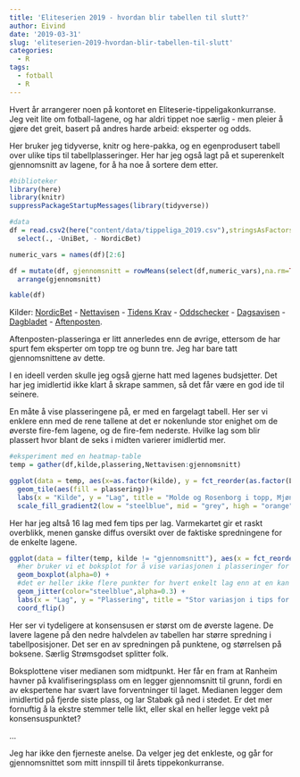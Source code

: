 ```yaml
---
title: 'Eliteserien 2019 - hvordan blir tabellen til slutt?'
author: Eivind
date: '2019-03-31'
slug: 'eliteserien-2019-hvordan-blir-tabellen-til-slutt'
categories:
  - R
tags:
  - fotball
  - R
---
```


Hvert år arrangerer noen på kontoret en Eliteserie-tippeligakonkurranse. Jeg veit lite om fotball-lagene, og har aldri tippet noe særlig - men pleier å gjøre det greit, basert på andres harde arbeid: eksperter og odds.

Her bruker jeg tidyverse, knitr og here-pakka, og en egenprodusert tabell over ulike tips til tabellplasseringer. Her har jeg også lagt på et superenkelt gjennomsnitt av lagene, for å ha noe å sortere dem etter.

```r
#biblioteker
library(here)
library(knitr)
suppressPackageStartupMessages(library(tidyverse))

#data
df = read.csv2(here("content/data/tippeliga_2019.csv"),stringsAsFactors = FALSE, na.strings = "", nrows = 16) %>%
  select(., -UniBet, - NordicBet)

numeric_vars = names(df)[2:6]

df = mutate(df, gjennomsnitt = rowMeans(select(df,numeric_vars),na.rm=TRUE)) %>%
  arrange(gjennomsnitt)

kable(df)
```

Kilder: 
 [NordicBet](https://www.nordicbet.com/no/odds#?cat=&reg=&sc=6054)
- [Nettavisen](https://www.nettavisen.no/sportspill/her-er-nettavisens-tabelltips-for-eliteserien-2019/3423620404.html)
- [Tidens Krav](https://www.tk.no/sporten/fotball/eliteserien/plasserer-kbk-midt-pa-2019-tabellen/s/5-51-608359)
- [Oddschecker](https://www.oddschecker.com/football/norway/eliteserien/norwegian-eliteserien/winner)
- [Dagsavisen](https://www.dagsavisen.no/sport/slik-ender-eliteserien-kanskje-1.1457870)
- [Dagbladet](https://www.dagbladet.no/sport/dagbladets-tabelltips-slik-ender-eliteserien/70922152)
- [Aftenposten](https://www.aftenposten.no/100Sport/fotball/Bare-n-av-fem-eksperter-tror-pa-RBK-gull---I-dag-er-de-ikke-i-narheten-av-topp-tre-271547b.html).

Aftenposten-plasseringa er litt annerledes enn de øvrige, ettersom de har spurt fem eksperter om topp tre og bunn tre. Jeg har bare tatt gjennomsnittene av dette.

I en ideell verden skulle jeg også gjerne hatt med lagenes budsjetter. Det har jeg imidlertid ikke klart å skrape sammen, så det får være en god ide til seinere.

En måte å vise plasseringene på, er med en fargelagt tabell. Her ser vi enklere enn med de rene tallene at det er nokenlunde stor enighet om de øverste fire-fem lagene, og de fire-fem nederste. Hvilke lag som blir plassert hvor blant de seks i midten varierer imidlertid mer.  

```r
#eksperiment med en heatmap-table
temp = gather(df,kilde,plassering,Nettavisen:gjennomsnitt)

ggplot(data = temp, aes(x=as.factor(kilde), y = fct_reorder(as.factor(Lag), plassering, .fun = mean, .desc = TRUE)))+
  geom_tile(aes(fill = plassering))+
  labs(x = "Kilde", y = "Lag", title = "Molde og Rosenborg i topp, Mjøndalen og Viking i bunn")+
  scale_fill_gradient2(low = "steelblue", mid = "grey", high = "orange", midpoint = 8)
```

Her har jeg altså 16 lag med fem tips per lag. Varmekartet gir et raskt overblikk, menen ganske diffus oversikt over de faktiske spredningene for de enkelte lagene. 

```r
ggplot(data = filter(temp, kilde != "gjennomsnitt"), aes(x = fct_reorder(as.factor(Lag), plassering, .fun = mean, .desc = TRUE), y = plassering)) + 
  #her bruker vi et boksplot for å vise variasjonen i plasseringer for hvert enkelt lag, men gjør det gjennomsiktig
  geom_boxplot(alpha=0) +
  #det er heller ikke flere punkter for hvert enkelt lag enn at en kan vise alle.
  geom_jitter(color="steelblue",alpha=0.3) +
  labs(x = "Lag", y = "Plassering", title = "Stor variasjon i tips for lag midt på tabellen", subtitle = "Større enighet om topp og bunn") + 
  coord_flip()
```

Her ser vi tydeligere at konsensusen er størst om de øverste lagene. De lavere lagene på den nedre halvdelen av tabellen har større spredning i tabellposisjoner. Det ser en av spredningen på punktene, og størrelsen på boksene. Særlig Strømsgodset splitter folk.

Boksplottene viser medianen som midtpunkt. Her får en fram at Ranheim havner på kvalifiseringsplass om en legger gjennomsnitt til grunn, fordi en av ekspertene har svært lave forventninger til laget. Medianen legger dem imidlertid på fjerde siste plass, og lar Stabøk gå ned i stedet. Er det mer fornuftig å la ekstre stemmer telle likt, eller skal en heller legge vekt på konsensuspunktet? 

...

Jeg har ikke den fjerneste anelse. Da velger jeg det enkleste, og går for gjennomsnittet som mitt innspill til årets tippekonkurranse. 

